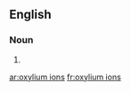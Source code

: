 ==English==

===Noun===
{{head|en|plural|head=[[oxylium]] [[ions]]}}

# {{plural of|oxylium ion|lang=en|nocat=1}}

[[ar:oxylium ions]]
[[fr:oxylium ions]]